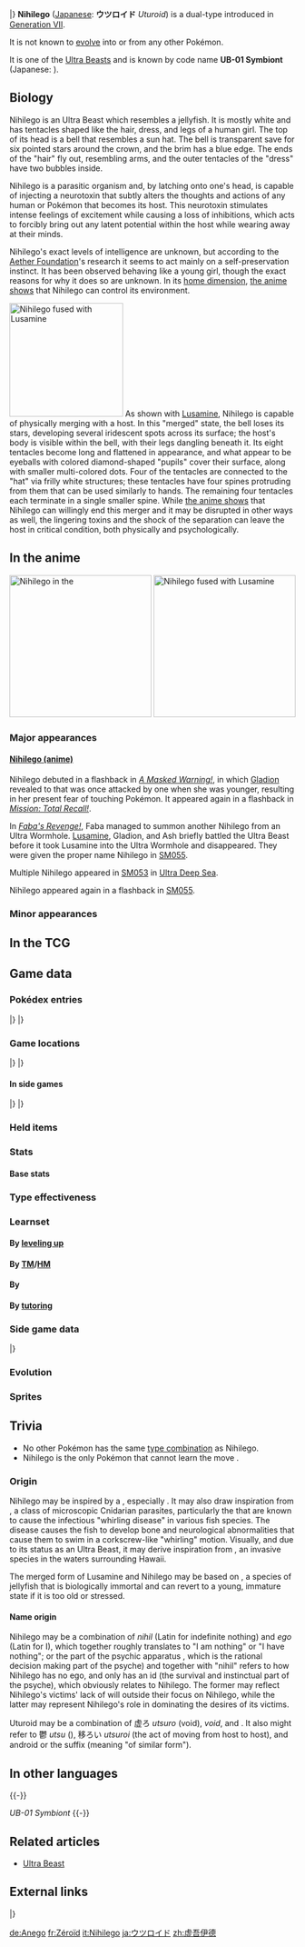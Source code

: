 {{PokémonPrevNext/Head|type=Rock|type2=Poison}}
{{PokémonPrevNext/Pokémon|type=Rock|prevnum=792|prev=Lunala|nextnum=794|next=Buzzwole}}
{{PokémonPrevNext/Disambig|species=Nihilego}}
|}
{{Pokémon Infobox
|name=Nihilego
|jname=ウツロイド
|jtranslit=Utsuroido
|tmname=Uturoid
|ndex=793
|type1=Rock
|type2=Poison
|category=Parasite
|height-ftin=3'11"
|height-m=1.2
|weight-lbs=122.4
|weight-kg=55.5
|adex=293
|abilitylayout=1
|ability1=Beast Boost
|egggroupn=0
|egggroup1=Undiscovered
|eggcycles=120
|evtotal=3
|evsd=3
|expyield=114
|lv100exp=1,250,000
|gendercode=255
|color=White
|catchrate=45
|body=10
|pokefordex=nihilego
|generation=7
|friendship=0
}}
'''Nihilego''' ([[List of Japanese Pokémon names|Japanese]]: '''ウツロイド''' ''Uturoid'') is a dual-type {{2t|Rock|Poison}} {{OBP|Pokémon|species}} introduced in [[Generation VII]].

It is not known to [[Evolution|evolve]] into or from any other Pokémon.

It is one of the [[Ultra Beast]]s and is known by code name '''UB-01 Symbiont''' (Japanese: '''{{tt|ＵＢ０１　Ｐａｒａｓｉｔｅ|ユービーゼロイチ パラサイト}}''').

==Biology==
Nihilego is an Ultra Beast which resembles a jellyfish. It is mostly white and has tentacles shaped like the hair, dress, and legs of a human girl. The top of its head is a bell that resembles a sun hat. The bell is transparent save for six pointed stars around the crown, and the brim has a blue edge. The ends of the "hair" fly out, resembling arms, and the outer tentacles of the "dress" have two bubbles inside.

Nihilego is a parasitic organism and, by latching onto one's head, is capable of injecting a neurotoxin that subtly alters the thoughts and actions of any human or Pokémon that becomes its host. This neurotoxin stimulates intense feelings of excitement while causing a loss of inhibitions, which acts to forcibly bring out any latent potential within the host while wearing away at their minds.

Nihilego's exact levels of intelligence are unknown, but according to the [[Aether Foundation]]'s research it seems to act mainly on a self-preservation instinct. It has been observed behaving like a young girl, though the exact reasons for why it does so are unknown. In its [[Ultra Deep Sea|home dimension]], [[SM053|the anime shows]] that Nihilego can control its environment.

{{Spoilers}}
[[File:Sun Moon Lusamine Nihilego fused.png|thumb|left|200px|Nihilego fused with Lusamine]]
As shown with [[Lusamine]], Nihilego is capable of physically merging with a host. In this "merged" state, the bell loses its stars, developing several iridescent spots across its surface; the host's body is visible within the bell, with their legs dangling beneath it. Its eight tentacles become long and flattened in appearance, and what appear to be eyeballs with colored diamond-shaped "pupils" cover their surface, along with smaller multi-colored dots. Four of the tentacles are connected to the "hat" via frilly white structures; these tentacles have four spines protruding from them that can be used similarly to hands. The remaining four tentacles each terminate in a single smaller spine. While [[SM054|the anime shows]] that Nihilego can willingly end this merger and it may be disrupted in other ways as well, the lingering toxins and the shock of the separation can leave the host in critical condition, both physically and psychologically.
{{left clear}}
{{endspoilers}}

==In the anime==
[[File:Nihilego anime.png|thumb|250px|left|Nihilego in the {{pkmn|anime}}]]
[[File:Lusamine Nihilego fused anime.png|thumb|250px|Nihilego fused with Lusamine]]
===Major appearances===
====[[Recurring wild Pokémon in the anime#Nihilego|Nihilego (anime)]]====
Nihilego debuted in a flashback in ''[[SM047|A Masked Warning!]]'', in which [[Gladion]] revealed to {{Ash}} that {{an|Lillie}} was once attacked by one when she was younger, resulting in her present fear of touching Pokémon. It appeared again in a flashback in ''[[SM049|Mission: Total Recall!]]''.

In ''[[SM050|Faba's Revenge!]]'', Faba managed to summon another Nihilego from an Ultra Wormhole. [[Lusamine]], Gladion, and Ash briefly battled the Ultra Beast before it took Lusamine into the Ultra Wormhole and disappeared. They were given the proper name Nihilego in [[SM055]].

Multiple Nihilego appeared in [[SM053]] in [[Ultra Deep Sea]].

Nihilego appeared again in a flashback in [[SM055]].

===Minor appearances===
<!--Please do not add the SM044 painting; paintings do not count as proper appearances.--> 
<!--==In the manga==-->

==In the TCG==
{{main|Nihilego (TCG)}}

==Game data==
===Pokédex entries===
{{Dex/Header|type=Rock|type2=Poison}}
{{Dex/NA|gen=VII}}
{{Dex/Gen|gen=VII}}
{{Dex/Entry1|v=Sun|entry=One of several mysterious Ultra Beasts. People on the street report observing those infested by it suddenly becoming violent.}}
{{Dex/Entry1|v=Moon|entry=One of the Ultra Beasts. It's unclear whether or not this Pokémon is sentient, but sometimes it can be observed behaving like a young girl.}}
{{Dex/Entry1|v=Ultra Sun|entry=A life-form from another world, it was dubbed a UB and is thought to produce a strong neurotoxin.}}
{{Dex/Entry1|v=Ultra Moon|entry=It appeared in this world from an Ultra Wormhole. Nihilego appears to be a parasite that lives by feeding on people and Pokémon.}}
|}
|}
{{Dex/Footer}}

===Game locations===
{{Availability/Header|type=Rock|type2=Poison}}
{{Availability/NA|gen=VII}}
{{Availability/Gen|gen=VII}}
{{Availability/Entry2|v=Sun|v2=Moon|area=[[Diglett's Tunnel]] or [[Wela Volcano Park]] (only one for either location)}}
{{Availability/Entry2|v=Ultra Sun|v2=Ultra Moon|area=[[Ultra Deep Sea]]}}
|}
|}
{{Availability/Footer}}

====In side games====
{{Availability/Header|type=Rock|type2=Poison}}
{{Availability/Cross}}
{{Availability/Entry1|1|v=Shuffle|color={{beauty color}}|area=Event: ''{{DL|Special Stages|UB Challenge|Ultra Beasts appear}}''}}
|}
|}
{{Availability/Footer}}

===Held items===
===Stats===
====Base stats====
{{Stats
|type=Rock
|type2=Poison
|HP=109
|Attack=53
|Defense=47
|SpAtk=127
|SpDef=131
|Speed=103}}

===Type effectiveness===
{{TypeEffectiveness
|type1=Rock
|type2=Poison
|Normal=50
|Fighting=100
|Flying=50
|Poison=25
|Ground=400
|Rock=100
|Bug=50
|Ghost=100
|Steel=200
|Fire=50
|Water=200
|Grass=100
|Electric=100
|Psychic=200
|Ice=100
|Dragon=100
|Dark=100
|Fairy=50}}

===Learnset===
====By [[Level|leveling up]]====
{{learnlist/levelh/7|Nihilego|Rock|Poison|7}}
{{learnlist/level7|1|Power Split|Psychic|Status|—|—|10}}
{{learnlist/level7|1|Guard Split|Psychic|Status|—|—|10}}
{{learnlist/level7|1|Tickle|Normal|Status|—|100|20}}
{{learnlist/level7|1|Acid|Poison|Special|40|100|30||'''}}
{{learnlist/level7|1|Constrict|Normal|Physical|10|100|35}}
{{learnlist/level7|1|Pound|Normal|Physical|40|100|35}}
{{learnlist/level7|7|Clear Smog|Poison|Special|50|—|15||'''}}
{{learnlist/level7|13|Psywave|Psychic|Special|—|100|15}}
{{learnlist/level7|19|Headbutt|Normal|Physical|70|100|15}}
{{learnlist/level7|23|Venoshock|Poison|Special|65|100|10||'''}}
{{learnlist/level7|29|Toxic Spikes|Poison|Status|—|—|20}}
{{learnlist/level7|31|Safeguard|Normal|Status|—|—|25}}
{{learnlist/level7|37|Power Gem|Rock|Special|80|100|20||'''}}
{{learnlist/level7|43|Mirror Coat|Psychic|Special|—|100|20}}
{{learnlist/level7|47|Acid Spray|Poison|Special|40|100|20||'''}}
{{learnlist/level7|53|Venom Drench|Poison|Status|—|100|20}}
{{learnlist/level7|59|Stealth Rock|Rock|Status|—|—|20}}
{{learnlist/level7|67|Wonder Room|Psychic|Status|—|—|10}}
{{learnlist/level7|73|Head Smash|Rock|Physical|150|80|5||'''}}
{{learnlist/levelf/7|Nihilego|Rock|Poison|7}}

====By [[TM]]/[[HM]]====
{{learnlist/tmh/7|Nihilego|Rock|Poison|7}}
{{learnlist/tm7|TM03|Psyshock|Psychic|Special|80|100|10}}
{{learnlist/tm7|TM06|Toxic|Poison|Status|—|90|10}}
{{learnlist/tm7|TM09|Venoshock|Poison|Special|65|100|10||'''}}
{{learnlist/tm7|TM10|Hidden Power|Normal|Special|60|100|15}}
{{learnlist/tm7|TM16|Light Screen|Psychic|Status|—|—|30}}
{{learnlist/tm7|TM17|Protect|Normal|Status|—|—|10}}
{{learnlist/tm7|TM20|Safeguard|Normal|Status|—|—|25}}
{{learnlist/tm7|TM21|Frustration|Normal|Physical|—|100|20}}
{{learnlist/tm7|TM24|Thunderbolt|Electric|Special|90|100|15}}
{{learnlist/tm7|TM25|Thunder|Electric|Special|110|70|10}}
{{learnlist/tm7|TM27|Return|Normal|Physical|—|100|20}}
{{learnlist/tm7|TM29|Psychic|Psychic|Special|90|100|10}}
{{learnlist/tm7|TM32|Double Team|Normal|Status|—|—|15}}
{{learnlist/tm7|TM33|Reflect|Psychic|Status|—|—|20}}
{{learnlist/tm7|TM34|Sludge Wave|Poison|Special|95|100|10||'''}}
{{learnlist/tm7|TM36|Sludge Bomb|Poison|Special|90|100|10||'''}}
{{learnlist/tm7|TM37|Sandstorm|Rock|Status|—|—|10}}
{{learnlist/tm7|TM42|Facade|Normal|Physical|70|100|20}}
{{learnlist/tm7|TM44|Rest|Psychic|Status|—|—|10}}
{{learnlist/tm7|TM48|Round|Normal|Special|60|100|15}}
{{learnlist/tm7|TM49|Echoed Voice|Normal|Special|40|100|15}}
{{learnlist/tm7|TM57|Charge Beam|Electric|Special|50|90|10}}
{{learnlist/tm7|TM59|Brutal Swing|Dark|Physical|60|100|20}}
{{learnlist/tm7|TM73|Thunder Wave|Electric|Status|—|90|20}}
{{learnlist/tm7|TM84|Poison Jab|Poison|Physical|80|100|20||'''}}
{{learnlist/tm7|TM86|Grass Knot|Grass|Special|—|100|20}}
{{learnlist/tm7|TM87|Swagger|Normal|Status|—|85|15}}
{{learnlist/tm7|TM88|Sleep Talk|Normal|Status|—|—|10}}
{{learnlist/tm7|TM90|Substitute|Normal|Status|—|—|10}}
{{learnlist/tm7|TM92|Trick Room|Psychic|Status|—|—|5}}
{{learnlist/tm7|TM99|Dazzling Gleam|Fairy|Special|80|100|10}}
{{learnlist/tm7|TM100|Confide|Normal|Status|—|—|20}}
{{learnlist/tmf/7|Nihilego|Rock|Poison|7}}

====By {{pkmn|breeding}}====
{{Learnlist/breedh/7|Nihilego|Rock|Poison|7}}
{{Learnlist/breed7null}}
{{Learnlist/breedf/7|Nihilego|Rock|Poison|7}}

====By [[Move Tutor|tutoring]]====
{{learnlist/tutorh/7|Nihilego|Rock|Poison|7}}
{{learnlist/tutor7|Ally Switch|Psychic|Status|—|—|15|||no|yes}}
{{learnlist/tutor7|Bind|Normal|Physical|15|85|20|||no|yes}}
{{learnlist/tutor7|Foul Play|Dark|Physical|95|100|15|||no|yes}}
{{learnlist/tutor7|Gunk Shot|Poison|Physical|120|80|5||'''|no|yes}}
{{learnlist/tutor7|Iron Head|Steel|Physical|80|100|15|||no|yes}}
{{learnlist/tutor7|Knock Off|Dark|Physical|65|100|20|||no|yes}}
{{learnlist/tutor7|Magic Coat|Psychic|Status|—|—|15|||no|yes}}
{{learnlist/tutor7|Pain Split|Normal|Status|—|—|20|||no|yes}}
{{learnlist/tutor7|Role Play|Psychic|Status|—|—|10|||no|yes}}
{{learnlist/tutor7|Snore|Normal|Special|50|100|15|||no|yes}}
{{learnlist/tutor7|Spite|Ghost|Status|—|100|10|||no|yes}}
{{learnlist/tutor7|Stealth Rock|Rock|Status|—|—|20|||no|yes}}
{{learnlist/tutor7|Telekinesis|Psychic|Status|—|—|15|||no|yes}}
{{learnlist/tutor7|Wonder Room|Psychic|Status|—|—|10|||no|yes}}
{{learnlist/tutor7|Worry Seed|Grass|Status|—|100|10|||no|yes}}
{{learnlist/tutor7|Zen Headbutt|Psychic|Physical|80|90|15|||no|yes}}
{{learnlist/tutorf/7|Nihilego|Rock|Poison|7}}

===Side game data===
{{Spindata/Head|type=Rock|type2=Poison}}
{{Spindata/Shuffle|col=6|type=Rock|ndex=793|stype=Poison|num=768
|min=70
|max=116
|raisemaxlevel=7
|skill=Possession
|skilldesc=Delays your opponent's disruptions.
|swapper=Beast Power
}}
|}

===Evolution===
{{Evobox-1
|type1=Rock
|type2=Poison
|pictype=art
|no1=793
|name1=Nihilego
|type1-1=Rock
|type2-1=Poison}}

===Sprites===
{{Spritebox/Header|type=Rock|type2=Poison}}
{{Spritebox/NA|gen=VII}}
{{Spritebox/7|ndex=793}}
{{Spritebox/Footer|793|Nihilego}}

==Trivia==
* No other Pokémon has the same [[List of Pokémon with unique type combinations|type combination]] as Nihilego.
* Nihilego is the only {{type|Rock}} Pokémon that cannot learn the move {{m|Rock Slide}}.

===Origin===
Nihilego may be inspired by a {{wp|jellyfish}}, especially ''{{wp|Aurelia aurita}}''. It may also draw inspiration from {{wp|Myxozoa}}, a class of microscopic Cnidarian parasites, particularly the ''{{wp|Myxobolus cerebralis}}'' that are known to cause the infectious "whirling disease" in various fish species. The disease causes the fish to develop bone and neurological abnormalities that cause them to swim in a corkscrew-like "whirling" motion. Visually, and due to its status as an Ultra Beast, it may derive inspiration from ''{{wp|Phyllorhiza punctata}}'', an invasive species in the waters surrounding Hawaii.

The merged form of Lusamine and Nihilego may be based on ''{{wp|Turritopsis dohrnii}}'', a species of jellyfish that is biologically immortal and can revert to a young, immature state if it is too old or stressed.

====Name origin====
Nihilego may be a combination of ''nihil'' (Latin for indefinite nothing) and ''ego'' (Latin for I), which together roughly translates to "I am nothing" or "I have nothing"; or the part of the psychic apparatus ''{{wp|Id, ego and super-ego|ego}}'', which is the rational decision making part of the psyche) and together with "nihil" refers to how Nihilego has no ego, and only has an id (the survival and instinctual part of the psyche), which obviously relates to Nihilego. The former may reflect Nihilego's victims' lack of will outside their focus on Nihilego, while the latter may represent Nihilego's role in dominating the desires of its victims.

Uturoid may be a combination of 虚ろ ''utsuro'' (void), ''void'', and ''{{wp|Id, ego and super-ego#Id|id}}''. It also might refer to 鬱 ''utsu'' ({{wp|depression|depression}}), 移ろい ''utsuroi'' (the act of moving from host to host), and android or the suffix ''{{wp|wikt:-oid|-oid}}'' (meaning "of similar form").

==In other languages==
{{Other languages|type=Rock|type2=Poison
|ja=ウツロイド ''Uturoid''|jameaning=From {{tt|虚ろ ''utsuro''|void}}, ''void'', ''{{wp|Id, ego and super-ego#Id|id}}'', and possibly the suffix ''{{wp|wikt:-oid|-oid}}'' (meaning "of similar form")
|fr=Zéroïd|frmeaning=From ''zéro'' (zero), ''id'', and suffix ''-oïde'' (-oid)
|es=Nihilego|esmeaning=Same as English name
|de=Anego|demeaning=From ἀν- ''an-'' (ancient Greek prefix indicating "not" or "without") and ''ego''
|it=Nihilego|itmeaning=Same as English name
|ko=텅비드 ''Teongbideu''|komeaning=From {{tt|텅빈 ''teongbin''|hollow}} and ''id''
|zh_cmn=虛吾伊德 / 虚吾伊德 ''Xūwúyīdé''|zh_cmnmeaning=From {{tt|虛無 / 虚无 ''xūwú'' |void}}, {{tt|吾 ''wú''|archaic form of I}}, and possibly {{tt|佛洛伊德 ''Fóluòyīdé'' / 弗洛伊德 ''Fúluòyīdé''|Sigmund Freud, the founder of psychoanalysis}}
|zh_yue=虛吾伊德 ''Hēui'nghyīdāk''|zh_yuemeaning=From {{tt|虛無 ''hēuimòuh''|void}}, {{tt|吾 ''ngh''|archaic form of I}}, and possibly {{tt|佛洛伊德 ''Fahtlokyīdāk''|Sigmund Freud, the founder of psychoanalysis}}
|ru=Нихилего ''Nikhilego''|rumeaning=Transcription of English name
}}
{{-}}

''UB-01 Symbiont''
{{Langtable|color={{rock color}}|bordercolor={{poison color dark}}
|zh_yue=ＵＢ０１：寄生物 ''{{tt|UB01: Geisāngmaht|UB01: Parasite}}''
|zh_cmn=ＵＢ０１：寄生物 ''{{tt|UB01: Jìshēngwù|UB01: Parasite}}''
|fr=UC-01 Parasite
|de=UB-01 Schmarotzer
|it=UC 01 Parasitus
|ko=UB01 패러사이트 ''UB01 Parasite''
|ru=УЧ-01 ''UCH-01''
|es=UE-01 Parásito
}}
{{-}}

==Related articles==
* [[Ultra Beast]]
<!--
==Notes==
<references/>-->

==External links==
{{PokémonPrevNext/Head|type=Rock|type2=Poison}}
{{PokémonPrevNext/Pokémon|type=Rock|prevnum=792|prev=Lunala|nextnum=794|next=Buzzwole}}
|}
{{Project Pokédex notice}}

[[de:Anego]]
[[fr:Zéroïd]]
[[it:Nihilego]]
[[ja:ウツロイド]]
[[zh:虚吾伊德]]